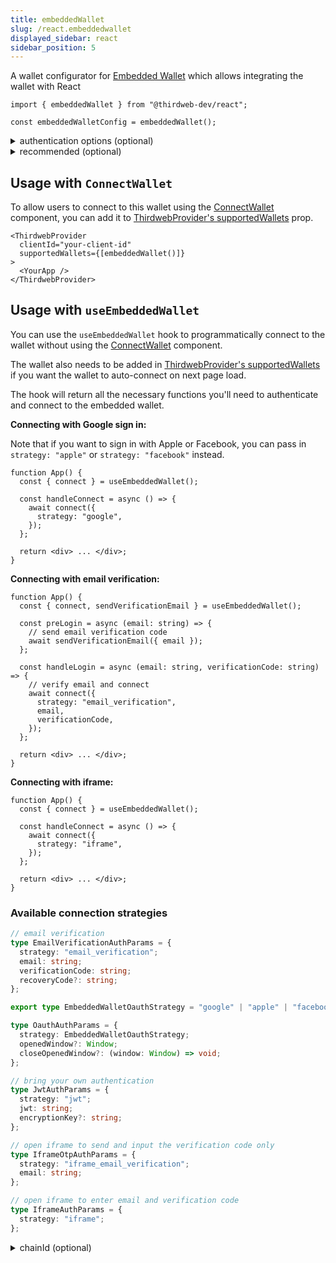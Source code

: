 ```yaml
---
title: embeddedWallet
slug: /react.embeddedwallet
displayed_sidebar: react
sidebar_position: 5
---
```



A wallet configurator for [Embedded Wallet](/wallet/embedded-wallet) which allows integrating the wallet with React

```tsx
import { embeddedWallet } from "@thirdweb-dev/react";

const embeddedWalletConfig = embeddedWallet();
```

<CustomizeWalletConfigurator
  config="embeddedWalletConfig"
  configurator="embeddedWallet"
  connectUI="embeddedWalletConnectUI"
  selectUI="embeddedWalletSelectUI"
/>

<details>
  <summary>authentication options (optional) </summary>
  <div>

Customize what authentication options to show to your users in the [ConnectWallet Modal](/react/react.connectwallet).

By default, email, Google, Apple and Facebook sign in options are shown.

```ts
embeddedWallet({
  // highlight-start
  auth: {
    options: ["email", "google", "apple", "facebook"],
  },
  // highlight-end
});
```

</div>
</details>

<details>
  <summary>recommended (optional) </summary>
  <div>

Show this wallet as "recommended" in the [ConnectWallet Modal](/react/react.connectwallet).

```ts
embeddedWallet({
  // highlight-start
  recommended: true,
  // highlight-end
});
```

</div>
</details>

## Usage with `ConnectWallet`

To allow users to connect to this wallet using the [ConnectWallet](/react/react.connectwallet) component, you can add it to [ThirdwebProvider's supportedWallets](/react/react.thirdwebprovider#supportedwallets-optional) prop.

```tsx
<ThirdwebProvider
  clientId="your-client-id"
  supportedWallets={[embeddedWallet()]}
>
  <YourApp />
</ThirdwebProvider>
```

## Usage with `useEmbeddedWallet`

You can use the `useEmbeddedWallet` hook to programmatically connect to the wallet without using the [ConnectWallet](/react/react.connectwallet) component.

The wallet also needs to be added in [ThirdwebProvider's supportedWallets](/react/react.thirdwebprovider#supportedwallets-optional) if you want the wallet to auto-connect on next page load.

The hook will return all the necessary functions you'll need to authenticate and connect to the embedded wallet.

**Connecting with Google sign in:**

Note that if you want to sign in with Apple or Facebook, you can pass in `strategy: "apple"` or `strategy: "facebook"` instead.

```tsx
function App() {
  const { connect } = useEmbeddedWallet();

  const handleConnect = async () => {
    await connect({
      strategy: "google",
    });
  };

  return <div> ... </div>;
}
```

**Connecting with email verification:**

```tsx
function App() {
  const { connect, sendVerificationEmail } = useEmbeddedWallet();

  const preLogin = async (email: string) => {
    // send email verification code
    await sendVerificationEmail({ email });
  };

  const handleLogin = async (email: string, verificationCode: string) => {
    // verify email and connect
    await connect({
      strategy: "email_verification",
      email,
      verificationCode,
    });
  };

  return <div> ... </div>;
}
```

**Connecting with iframe:**

```tsx
function App() {
  const { connect } = useEmbeddedWallet();

  const handleConnect = async () => {
    await connect({
      strategy: "iframe",
    });
  };

  return <div> ... </div>;
}
```

### Available connection strategies

```ts
// email verification
type EmailVerificationAuthParams = {
  strategy: "email_verification";
  email: string;
  verificationCode: string;
  recoveryCode?: string;
};

export type EmbeddedWalletOauthStrategy = "google" | "apple" | "facebook";

type OauthAuthParams = {
  strategy: EmbeddedWalletOauthStrategy;
  openedWindow?: Window;
  closeOpenedWindow?: (window: Window) => void;
};

// bring your own authentication
type JwtAuthParams = {
  strategy: "jwt";
  jwt: string;
  encryptionKey?: string;
};

// open iframe to send and input the verification code only
type IframeOtpAuthParams = {
  strategy: "iframe_email_verification";
  email: string;
};

// open iframe to enter email and verification code
type IframeAuthParams = {
  strategy: "iframe";
};
```

<details>
  <summary>chainId (optional)</summary>
<div>

If `chainId` is provided, wallet will be connected to network with given `chainId`, else wallet will be connected to the `activeChain` by default.

</div>
</details>
